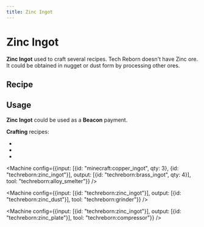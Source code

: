 ```yaml
---
title: Zinc Ingot
---
```


<ItemImage file="zinc_ingot" alt="Ingots" size="200" />

# Zinc Ingot

**Zinc Ingot** used to craft several recipes. Tech Reborn doesn't have Zinc ore. It could be obtained in nugget or dust form by processing other ores.

## Recipe

<CraftingTable recipe="input techreborn:zinc_nugget techreborn:zinc_nugget techreborn:zinc_nugget input techreborn:zinc_nugget techreborn:zinc_nugget techreborn:zinc_nugget input techreborn:zinc_nugget techreborn:zinc_nugget techreborn:zinc_nugget output techreborn:zinc_ingot"/>
<CraftingTable recipe="input air air air input air techreborn:zinc_storage_block air input air air air output techreborn:zinc_ingot,9"/>

<Machine recipe="input techreborn:zinc_dust output techreborn:zinc_ingot tool techreborn:iron_furnace" />

## Usage

**Zinc Ingot** could be used as a **Beacon** payment.

**Crafting** recipes:

- <McItem slug="techreborn:zinc_storage_block"/>
- <McItem slug="techreborn:zinc_nugget"/>
- <McItem slug="techreborn:mixed_metal_ingot"/>

<Machine config={{input: [{id: "minecraft:copper_ingot", qty: 3}, {id: "techreborn:zinc_ingot"}], output: [{id: "techreborn:brass_ingot", qty: 4}], tool: "techreborn:alloy_smelter"}} />

<Machine config={{input: [{id: "techreborn:zinc_ingot"}], output: [{id: "techreborn:zinc_dust"}], tool: "techreborn:grinder"}} />

<Machine config={{input: [{id: "techreborn:zinc_ingot"}], output: [{id: "techreborn:zinc_plate"}], tool: "techreborn:compressor"}} />
